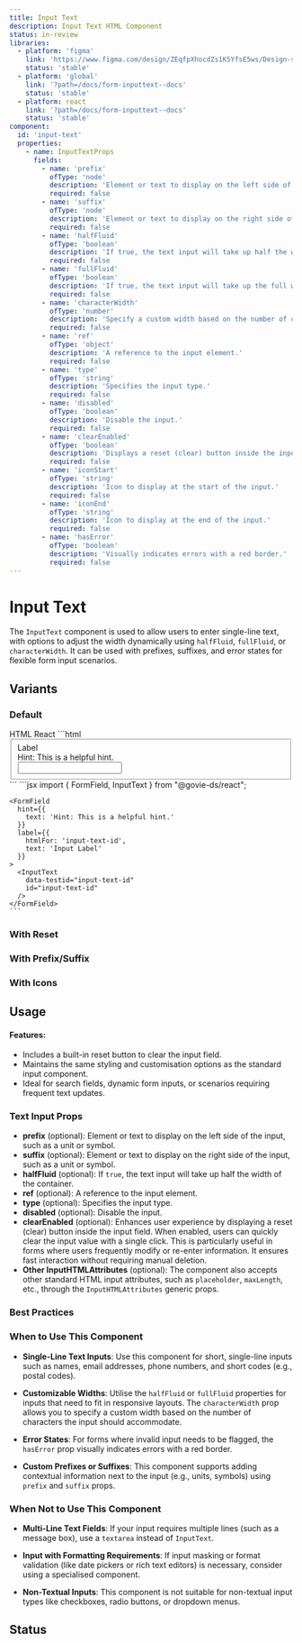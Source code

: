 ```yaml
---
title: Input Text
description: Input Text HTML Component
status: in-review
libraries:
  - platform: 'figma'
    link: 'https://www.figma.com/design/ZEqfpXhocdZs1K5YfsE5ws/Design-system?node-id=5499-6827'
    status: 'stable'
  - platform: 'global'
    link: '?path=/docs/form-inputtext--docs'
    status: 'stable'
  - platform: react
    link: '?path=/docs/form-inputtext--docs'
    status: 'stable'
component:
  id: 'input-text'
  properties:
    - name: InputTextProps
      fields:
        - name: 'prefix'
          ofType: 'node'
          description: 'Element or text to display on the left side of the input, such as a unit or symbol.'
          required: false
        - name: 'suffix'
          ofType: 'node'
          description: 'Element or text to display on the right side of the input, such as a unit or symbol.'
          required: false
        - name: 'halfFluid'
          ofType: 'boolean'
          description: 'If true, the text input will take up half the width of the container.'
          required: false
        - name: 'fullFluid'
          ofType: 'boolean'
          description: 'If true, the text input will take up the full width of the container.'
          required: false
        - name: 'characterWidth'
          ofType: 'number'
          description: 'Specify a custom width based on the number of characters the input should accommodate.'
          required: false
        - name: 'ref'
          ofType: 'object'
          description: 'A reference to the input element.'
          required: false
        - name: 'type'
          ofType: 'string'
          description: 'Specifies the input type.'
          required: false
        - name: 'disabled'
          ofType: 'boolean'
          description: 'Disable the input.'
          required: false
        - name: 'clearEnabled'
          ofType: 'boolean'
          description: 'Displays a reset (clear) button inside the input field.'
          required: false
        - name: 'iconStart'
          ofType: 'string'
          description: 'Icon to display at the start of the input.'
          required: false
        - name: 'iconEnd'
          ofType: 'string'
          description: 'Icon to display at the end of the input.'
          required: false
        - name: 'hasError'
          ofType: 'boolean'
          description: 'Visually indicates errors with a red border.'
          required: false
---
```


# Input Text

The `InputText` component is used to allow users to enter single-line text, with options to adjust the width dynamically using `halfFluid`, `fullFluid`, or `characterWidth`. It can be used with prefixes, suffixes, and error states for flexible form input scenarios.

## Variants

### Default

<ComponentContainer>
  <FormField
    hint={{
      text: 'Hint: This is a helpful hint.',
    }}
    label={{
      htmlFor: 'input-text-id',
      text: 'Input Label',
    }}
  >
    <InputText data-testid="input-text-id" id="input-text-id" />
  </FormField>
</ComponentContainer>

<Tabs id="tab3">
  <TabList>
    <TabItem value="tab31" checked>HTML</TabItem>
    <TabItem value="tab33">React</TabItem>
  </TabList>
  <TabPanel value="tab31">        
    ```html
    <fieldset>
      <label class="gi-text-md gi-label gi-mb-1" for="input-text-id">Label</label>
      <div class="gi-hint-text-md gi-hint-text gi-mb-1">Hint: This is a helpful hint.</div>
      <div class="gi-input-text-container">
        <input type="text" class="gi-input-text" id="input-text-id"data-testid="input-text-id">
      </div>
    </fieldset>
    ```
  </TabPanel>
  <TabPanel value="tab33">
    ```jsx
    import { FormField, InputText } from "@govie-ds/react";
    
    <FormField
      hint={{
        text: 'Hint: This is a helpful hint.'
      }}
      label={{
        htmlFor: 'input-text-id',
        text: 'Input Label'
      }}
    >
      <InputText
        data-testid="input-text-id"
        id="input-text-id"
      />
    </FormField>
    ```
  </TabPanel>
</Tabs>

### With Reset

<ComponentContainer>
  <FormField
    hint={{
      text: 'Hint: This is a helpful hint.',
    }}
    label={{
      htmlFor: 'text-reset-id',
      text: 'Input Label',
    }}
  >
    <InputText clearEnabled data-testid="text-reset-id" id="text-reset-id" />
  </FormField>
</ComponentContainer>

### With Prefix/Suffix

<ComponentContainer>
  <FormField
    hint={{
      text: 'Hint: This is a helpful hint.',
    }}
    label={{
      htmlFor: 'input-text-id',
      text: 'Input Label',
    }}
  >
    <InputText
      data-testid="input-text-id"
      id="input-text-id"
      prefix="€"
      suffix="kg"
    />
  </FormField>
</ComponentContainer>

### With Icons

<ComponentContainer>
  <FormField
    hint={{
      text: 'Hint: This is a helpful hint.',
    }}
    label={{
      htmlFor: 'input-text-id',
      text: 'Input Label',
    }}
  >
    <InputText
      data-testid="input-text-id"
      id="input-text-id"
      iconStart="add_circle"
      iconEnd="add_circle"
    />
  </FormField>
</ComponentContainer>

## Usage

<ComponentPropertiesTable componentId="input-text" />

#### Features:

- Includes a built-in reset button to clear the input field.
- Maintains the same styling and customisation options as the standard input component.
- Ideal for search fields, dynamic form inputs, or scenarios requiring frequent text updates.

### Text Input Props

- **prefix** (optional): Element or text to display on the left side of the input, such as a unit or symbol.
- **suffix** (optional): Element or text to display on the right side of the input, such as a unit or symbol.
- **halfFluid** (optional): If `true`, the text input will take up half the width of the container.
- **ref** (optional): A reference to the input element.
- **type** (optional): Specifies the input type.
- **disabled** (optional): Disable the input.
- **clearEnabled** (optional): Enhances user experience by displaying a reset (clear) button inside the input field. When enabled, users can quickly clear the input value with a single click. This is particularly useful in forms where users frequently modify or re-enter information. It ensures fast interaction without requiring manual deletion.
- **Other InputHTMLAttributes** (optional): The component also accepts other standard HTML input attributes, such as `placeholder`, `maxLength`, etc., through the `InputHTMLAttributes` generic props.

### Best Practices

### When to Use This Component

- **Single-Line Text Inputs**: Use this component for short, single-line inputs such as names, email addresses, phone numbers, and short codes (e.g., postal codes).

- **Customizable Widths**: Utilise the `halfFluid` or `fullFluid` properties for inputs that need to fit in responsive layouts. The `characterWidth` prop allows you to specify a custom width based on the number of characters the input should accommodate.

- **Error States**: For forms where invalid input needs to be flagged, the `hasError` prop visually indicates errors with a red border.

- **Custom Prefixes or Suffixes**: This component supports adding contextual information next to the input (e.g., units, symbols) using `prefix` and `suffix` props.

### When Not to Use This Component

- **Multi-Line Text Fields**: If your input requires multiple lines (such as a message box), use a `textarea` instead of `InputText`.
- **Input with Formatting Requirements**: If input masking or format validation (like date pickers or rich text editors) is necessary, consider using a specialised component.

- **Non-Textual Inputs**: This component is not suitable for non-textual input types like checkboxes, radio buttons, or dropdown menus.

## Status

<ComponentStatusBlock componentId="input-text" />
